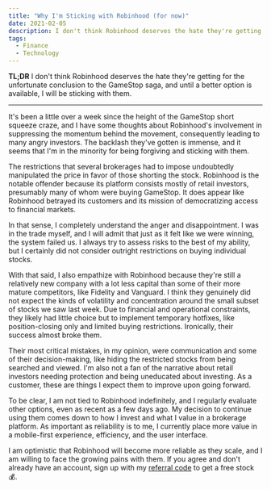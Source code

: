 ```yaml
---
title: "Why I'm Sticking with Robinhood (for now)"
date: 2021-02-05
description: I don't think Robinhood deserves the hate they're getting for the unfortunate conclusion to the GameStop saga, and until a better option is available, I will be sticking with them.
tags:
  - Finance
  - Technology
---
```


**TL;DR** I don't think Robinhood deserves the hate they're getting for the unfortunate conclusion to the GameStop saga, and until a better option is available, I will be sticking with them.

---

It's been a little over a week since the height of the GameStop short squeeze craze, and I have some thoughts about Robinhood's involvement in suppressing the momentum behind the movement, consequently leading to many angry investors.  The backlash they've gotten is immense, and it seems that I'm in the minority for being forgiving and sticking with them.

The restrictions that several brokerages had to impose undoubtedly manipulated the price in favor of those shorting the stock.  Robinhood is the notable offender because its platform consists mostly of retail investors, presumably many of whom were buying GameStop.  It does appear like Robinhood betrayed its customers and its mission of democratizing access to financial markets.

In that sense, I completely understand the anger and disappointment.  I was in the trade myself, and I will admit that just as it felt like we were winning, the system failed us.  I always try to assess risks to the best of my ability, but I certainly did not consider outright restrictions on buying individual stocks.

With that said, I also empathize with Robinhood because they're still a relatively new company with a lot less capital than some of their more mature competitors, like Fidelity and Vanguard.  I think they genuinely did not expect the kinds of volatility and concentration around the small subset of stocks we saw last week.  Due to financial and operational constraints, they likely had little choice but to implement temporary hotfixes, like position-closing only and limited buying restrictions.  Ironically, their success almost broke them.

Their most critical mistakes, in my opinion, were communication and some of their decision-making, like hiding the restricted stocks from being searched and viewed.  I'm also not a fan of the narrative about retail investors needing protection and being uneducated about investing.  As a customer, these are things I expect them to improve upon going forward.

To be clear, I am not tied to Robinhood indefinitely, and I regularly evaluate other options, even as recent as a few days ago.  My decision to continue using them comes down to how I invest and what I value in a brokerage platform.  As important as reliability is to me, I currently place more value in a mobile-first experience, efficiency, and the user interface.

I am optimistic that Robinhood will become more reliable as they scale, and I am willing to face the growing pains with them.  If you agree and don't already have an account, sign up with my [referral code](https://join.robinhood.com/jasonk687) to get a free stock 💰.
